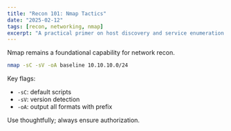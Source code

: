 ```yaml
---
title: "Recon 101: Nmap Tactics"
date: "2025-02-12"
tags: [recon, networking, nmap]
excerpt: "A practical primer on host discovery and service enumeration."
---
```


Nmap remains a foundational capability for network recon.

```bash
nmap -sC -sV -oA baseline 10.10.10.0/24
```

Key flags:

- `-sC`: default scripts
- `-sV`: version detection
- `-oA`: output all formats with prefix

Use thoughtfully; always ensure authorization.


